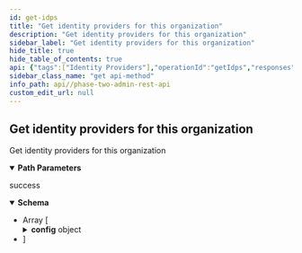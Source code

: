 ```yaml
---
id: get-idps
title: "Get identity providers for this organization"
description: "Get identity providers for this organization"
sidebar_label: "Get identity providers for this organization"
hide_title: true
hide_table_of_contents: true
api: {"tags":["Identity Providers"],"operationId":"getIdps","responses":{"200":{"description":"success","content":{"application/json":{"schema":{"type":"array","items":{"type":"object","properties":{"addReadTokenRoleOnCreate":{"type":"boolean"},"alias":{"type":"string"},"config":{"type":"object","additionalProperties":true},"displayName":{"type":"string"},"enabled":{"type":"boolean"},"firstBrokerLoginFlowAlias":{"type":"string"},"internalId":{"type":"string"},"linkOnly":{"type":"boolean"},"postBrokerLoginFlowAlias":{"type":"string"},"providerId":{"type":"string"},"storeToken":{"type":"boolean"},"trustEmail":{"type":"boolean"}},"title":"IdentityProviderRepresentation"}}}}}},"description":"Get identity providers for this organization","parameters":[{"in":"path","name":"realm","description":"realm name (not id!)","required":true,"schema":{"type":"string"},"style":"simple"},{"in":"path","name":"orgId","description":"organization id","required":true,"schema":{"type":"string"},"style":"simple"}],"method":"get","path":"/{realm}/orgs/{orgId}/idps","servers":[{"url":"{protocol}://{host}{port}/auth/realms","variables":{"host":{"enum":["app.phasetwo.io","localhost"],"default":"app.phasetwo.io","description":"API host"},"port":{"enum":["","8081"],"default":"","description":"API port"},"protocol":{"enum":["http","https"],"default":"https"}}}],"security":[{"access_token":[]}],"securitySchemes":{"access_token":{"type":"http","scheme":"bearer","bearerFormat":""}},"info":{"title":"Phase Two Admin REST API","description":"This is a REST API reference for the Phase Two Keycloak custom resources. These are extensions to the standard [Keycloak Admin REST API](https://www.keycloak.org/docs-api/17.0/rest-api/index.html).\n\n### Base URI format\nPaths specified in the documentation are relative to the the base URI.\n- Format: `https://<host>:<port>/auth/realms`\n- Example: `https://app.phasetwo.io/auth/realms`\n\n### Authentication\nAuthentication is achieved by using the `Authentication: Bearer <token>` header in all requests. This is either the access token received from a normal authentication, or by a request directly to the OpenID Connect token endpoint.\n\nIt is recommended that you use a Keycloak Admin Client, such as [this one for Javascript](https://github.com/keycloak/keycloak-nodejs-admin-client), as they take care of authentication, getting an access token, and refreshing it when it expires.\n\n#### Client credentials grant example\n```\nPOST /auth/realms/test-realm/protocol/openid-connect/token\nHost: app.phasetwo.io\nAccept: application/json\nContent-type: application/x-www-form-urlencoded\n\ngrant_type=client_credentials&client_id=admin-cli&client_secret=fd649804-3a74-4d69-acaa-8f065c6b7da1\n```\n\n#### Password grant example\n```\nPOST /auth/realms/test-realm/protocol/openid-connect/token\nHost: app.phasetwo.io\nAccept: application/json\nContent-type: application/x-www-form-urlencoded\n\ngrant_type=password&username=uname@foo.com&password=pwd123AZY&client_id=admin-cli\n```\n\n### SDKs\nModern API libraries are available for several common languages. These are available as open source at the links below, or you can choose to generate your own using our [OpenAPI spec file](https://raw.githubusercontent.com/p2-inc/phasetwo-docs/master/openapi.yaml).\n\n| Language | Library |\n| --- | --- |\n| Java (and other JVM langs) | https://github.com/p2-inc/phasetwo-java |\n| JavaScript/TypeScript | https://github.com/p2-inc/phasetwo-js |\n| Python | https://github.com/p2-inc/phasetwo-python |\n","version":"v1"},"postman":{"name":"Get identity providers for this organization","description":{"type":"text/plain"},"url":{"path":[":realm","orgs",":orgId","idps"],"host":["{{baseUrl}}"],"query":[],"variable":[{"disabled":false,"description":{"content":"(Required) realm name (not id!)","type":"text/plain"},"type":"any","value":"","key":"realm"},{"disabled":false,"description":{"content":"(Required) organization id","type":"text/plain"},"type":"any","value":"","key":"orgId"}]},"header":[{"key":"Accept","value":"application/json"}],"method":"GET"}}
sidebar_class_name: "get api-method"
info_path: api//phase-two-admin-rest-api
custom_edit_url: null
---
```



## Get identity providers for this organization



Get identity providers for this organization

<details style={{"marginBottom":"1rem"}} data-collapsed={false} open={true}><summary style={{}}><strong>Path Parameters</strong></summary><div><ul><ParamsItem className={"paramsItem"} param={{"in":"path","name":"realm","description":"realm name (not id!)","required":true,"schema":{"type":"string"},"style":"simple"}}></ParamsItem><ParamsItem className={"paramsItem"} param={{"in":"path","name":"orgId","description":"organization id","required":true,"schema":{"type":"string"},"style":"simple"}}></ParamsItem></ul></div></details><div><ApiTabs><TabItem label={"200"} value={"200"}><div>

success

</div><div><MimeTabs schemaType={"response"}><TabItem label={"application/json"} value={"application/json"}><SchemaTabs><TabItem label={"Schema"} value={"Schema"}><details style={{}} data-collapsed={false} open={true}><summary style={{"textAlign":"left"}}><strong>Schema</strong></summary><div style={{"textAlign":"left","marginLeft":"1rem"}}></div><ul style={{"marginLeft":"1rem"}}><li><div style={{"fontSize":"var(--ifm-code-font-size)","opacity":"0.6","marginLeft":"-.5rem","paddingBottom":".5rem"}}>Array [</div></li><SchemaItem collapsible={false} name={"addReadTokenRoleOnCreate"} required={false} schemaName={"boolean"} qualifierMessage={undefined} schema={{"type":"boolean"}}></SchemaItem><SchemaItem collapsible={false} name={"alias"} required={false} schemaName={"string"} qualifierMessage={undefined} schema={{"type":"string"}}></SchemaItem><SchemaItem collapsible={true} className={"schemaItem"}><details style={{}}><summary style={{}}><strong>config</strong><span style={{"opacity":"0.6"}}> object</span></summary><div style={{"marginLeft":"1rem"}}></div></details></SchemaItem><SchemaItem collapsible={false} name={"displayName"} required={false} schemaName={"string"} qualifierMessage={undefined} schema={{"type":"string"}}></SchemaItem><SchemaItem collapsible={false} name={"enabled"} required={false} schemaName={"boolean"} qualifierMessage={undefined} schema={{"type":"boolean"}}></SchemaItem><SchemaItem collapsible={false} name={"firstBrokerLoginFlowAlias"} required={false} schemaName={"string"} qualifierMessage={undefined} schema={{"type":"string"}}></SchemaItem><SchemaItem collapsible={false} name={"internalId"} required={false} schemaName={"string"} qualifierMessage={undefined} schema={{"type":"string"}}></SchemaItem><SchemaItem collapsible={false} name={"linkOnly"} required={false} schemaName={"boolean"} qualifierMessage={undefined} schema={{"type":"boolean"}}></SchemaItem><SchemaItem collapsible={false} name={"postBrokerLoginFlowAlias"} required={false} schemaName={"string"} qualifierMessage={undefined} schema={{"type":"string"}}></SchemaItem><SchemaItem collapsible={false} name={"providerId"} required={false} schemaName={"string"} qualifierMessage={undefined} schema={{"type":"string"}}></SchemaItem><SchemaItem collapsible={false} name={"storeToken"} required={false} schemaName={"boolean"} qualifierMessage={undefined} schema={{"type":"boolean"}}></SchemaItem><SchemaItem collapsible={false} name={"trustEmail"} required={false} schemaName={"boolean"} qualifierMessage={undefined} schema={{"type":"boolean"}}></SchemaItem><li><div style={{"fontSize":"var(--ifm-code-font-size)","opacity":"0.6","marginLeft":"-.5rem"}}>]</div></li></ul></details></TabItem><TabItem label={"Example (from schema)"} value={"Example (from schema)"}><ResponseSamples responseExample={"[\n  {\n    \"addReadTokenRoleOnCreate\": true,\n    \"alias\": \"string\",\n    \"config\": {},\n    \"displayName\": \"string\",\n    \"enabled\": true,\n    \"firstBrokerLoginFlowAlias\": \"string\",\n    \"internalId\": \"string\",\n    \"linkOnly\": true,\n    \"postBrokerLoginFlowAlias\": \"string\",\n    \"providerId\": \"string\",\n    \"storeToken\": true,\n    \"trustEmail\": true\n  }\n]"} language={"json"}></ResponseSamples></TabItem></SchemaTabs></TabItem></MimeTabs></div></TabItem></ApiTabs></div>
      